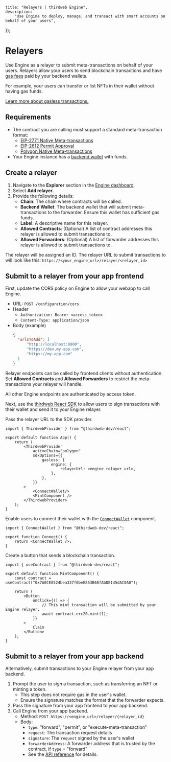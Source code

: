 
	title: "Relayers | thirdweb Engine",
	description:
		"Use Engine to deploy, manage, and transact with smart accounts on behalf of your users",
});

# Relayers

Use Engine as a relayer to submit meta-transactions on behalf of your users. Relayers allow your users to send blockchain transactions and have [gas fees](/glossary/gas) paid by your backend wallets.

For example, your users can transfer or list NFTs in their wallet without having gas funds.

[Learn more about gasless transactions.](/glossary/gasless-transactions)

## Requirements

- The contract you are calling must support a standard meta-transaction format:
  - [EIP-2771 Native Meta-transactions](https://eips.ethereum.org/EIPS/eip-2771)
  - [EIP-2612 Permit Approval](https://eips.ethereum.org/EIPS/eip-2612)
  - [Polygon Native Meta-transactions](https://wiki.polygon.technology/docs/pos/design/transactions/meta-transactions/meta-transactions/)
- Your Engine instance has a [backend wallet](/engine/features/backend-wallets) with funds.

## Create a relayer

1. Navigate to the **Explorer** section in the [Engine dashboard](https://thirdweb.com/dashboard/engine).
1. Select **Add relayer**.
1. Provide the following details:
   - **Chain**: The chain where contracts will be called.
   - **Backend Wallet**: The backend wallet that will submit meta-transactions to the forwarder. Ensure this wallet has sufficient gas funds.
   - **Label**: A descriptive name for this relayer.
   - **Allowed Contracts**: (Optional) A list of contract addresses this relayer is allowed to submit transactions to.
   - **Allowed Forwarders**: (Optional) A list of forwarder addresses this relayer is allowed to submit transactions to.

The relayer will be assigned an ID.
The relayer URL to submit transactions to will look like this: `https://<your_engine_url>/relayer/<relayer_id>`

## Submit to a relayer from your app frontend

First, update the CORS policy on Engine to allow your webapp to call Engine.

- URL: `POST /configuration/cors`
- Header
  - `Authorization: Bearer <access_token>`
  - `Content-Type: application/json`
- Body (example)
  ```json
  {
  	"urlsToAdd": [
  		"http://localhost:8000",
  		"https://dev.my-app.com",
  		"https://my-app.com"
  	]
  }
  ```

<Callout variant='info' title="Security note">

Relayer endpoints can be called by frontend clients without authentication. Set **Allowed Contracts** and **Allowed Forwarders** to restrict the meta-transactions your relayer will handle.

All other Engine endpoints are authenticated by access token.

</Callout>

Next, use the [thirdweb React SDK](/react) to allow users to sign transactions with their wallet and send it to your Engine relayer.

Pass the relayer URL to the SDK provider.

```tsx
import { ThirdwebProvider } from "@thirdweb-dev/react";

export default function App() {
	return (
		<ThirdwebProvider
			activeChain="polygon"
			sdkOptions={{
				gasless: {
					engine: {
						relayerUrl: <engine_relayer_url>,
					},
				},
			}}
		>
			<ConnectWallet/>
			<MintComponent />
		</ThirdwebProvider>
	);
}
```

Enable users to connect their wallet with the [`ConnectWallet`](/react/v4/components/ConnectWallet) component.

```tsx
import { ConnectWallet } from "@thirdweb-dev/react";

export function Connect() {
	return <ConnectWallet />;
}
```

Create a button that sends a blockchain transaction.

```tsx
import { useContract } from "@thirdweb-dev/react";

export default function MintComponent() {
	const contract = useContract("0x7A0CE8524bea337f0beE853B68fAbDE145dAC0A0");

	return (
		<Button
			onClick={() => {
				// This mint transaction will be submitted by your Engine relayer.
				await contract.erc20.mint(1);
			}}
		>
			Claim
		</Button>
	);
}
```

## Submit to a relayer from your app backend

Alternatively, submit transactions to your Engine relayer from your app backend.

1. Prompt the user to _sign_ a transaction, such as transferring an NFT or minting a token.
   - This step does not require gas in the user's wallet.
   - Ensure the signature matches the format that the forwarder expects.
1. Pass the signature from your app frontend to your app backend.
1. Call Engine from your app backend.
   - Method: `POST https://<engine_url>/relayer/{relayer_id}`
   - Body:
     - `type`: "forward", "permit", or "execute-meta-transaction"
     - `request`: The transaction request details
     - `signature`: The `request` signed by the user's wallet
     - `forwarderAddress`: A forwarder address that is trusted by the contract, if `type` = "forward"
     - See the [API reference](https://redocly.github.io/redoc/?url=https://demo.web3api.thirdweb.com/json#tag/Relayer/operation/relay) for details.
